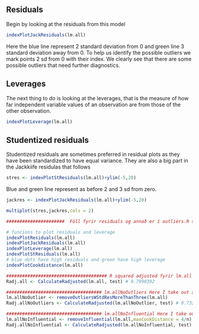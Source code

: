 ## Residuals
Begin by looking at the residuals from this model

```r
indexPlotJackResiduals(lm.all)
```

Here the blue line represent 2 standard deviation from 0 and green line 3 standard deviation away from 0. To help us identify the possible outliers we mark points 2 sd from 0 with their index.  We clearly see that there are some possible outliers that need further diagnostics.

## Leverages

The next thing to do is looking at the leverages, that is the measure of how far independent variable values of an observation are from those of the other observation.

```r
indexPlotLeverage(lm.all)
```


## Studentized residuals

Studentized residuals are sometimes preferred in residual plots as they have been standardized to have equal variance. They are also a big part in the Jackkiife residulas that follows

```r
stres <- indexPlotStResiduals(lm.all)+ylim(-5,20)
```

Blue and green line represent as before 2 and 3 sd from zero. 

```r
jackres <- indexPlotJackResiduals(lm.all)+ylim(-5,20)
```

```r
multiplot(stres,jackres,cols = 2)
```



```r
######################  Föll fyrir residuals og annað er í outliers.R skránni  ######

# funcions to plot residuals and leverage
indexPlotResiduals(lm.all)
indexPlotJackResiduals(lm.all)
indexPlotLeverage(lm.all)
indexPlotStResiduals(lm.all)
# blue dots have high residuals and green have high leverage
indexPlotCookdistance(lm.all)


```

```r
###################################### R squared adjusted fyrir lm.all
Radj.all <- CalculateRadjusted(lm.all, test) # 0.7990392
```

```r
#################################### lm.allNoOutliers Here I take out all outliers and get a new model #################
lm.allNoOutlier <- removeOutliersWStdResMoreThanThree(lm.all)
Radj.allNoOutliers <- CalculateRadjusted(lm.allNoOutlier, test) # 0.7328961
```

```r
#################################### lm.allNoInfluential Here I take out all influential points and get a new model ####
lm.allNoInfluential <- removeInfluential(lm.all,maxCookDistance = 4/n)
Radj.allNoInfluential <- CalculateRadjusted(lm.allNoInfluential, test) # 0.7327364
```


